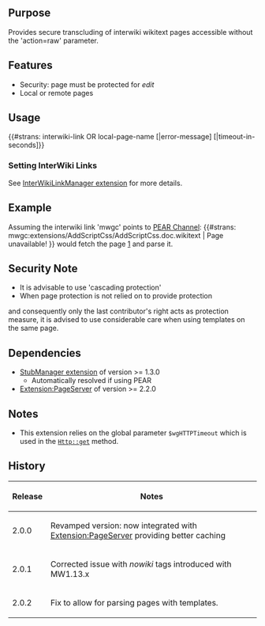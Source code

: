 {{Extension
|name        = SecureTransclusion
|status      = stable
|type1       = parser function
|author      = [[user:jldupont|Jean-Lou Dupont]]
|image       =
|version     = 2.0.2
|update      =
|mediawiki   = 1.11, 1.12, 1.13
|download    = [http://mediawiki.googlecode.com/svn/tags/SecureTransclusion SVN]
|readme      =
|changelog   = See SVN ($Id$)
|description = Provides secure transcluding of interwiki wikitext pages accessible without the 'action=raw' parameter.
|parameters  =
|rights      =
|example     =
}}
== Purpose==
Provides secure transcluding of interwiki wikitext pages accessible without the 'action=raw' parameter.

== Features ==
* Security: page must be protected for ''edit''
* Local or remote pages

== Usage ==
<nowiki>{{#strans: interwiki-link OR local-page-name [|error-message] [|timeout-in-seconds]}}</nowiki>

=== Setting InterWiki Links ===
See [[Extension:InterWikiLinkManager|InterWikiLinkManager extension]] for more details.

== Example ==
Assuming the interwiki link 'mwgc' points to [http://mediawiki.googlecode.com/svn/trunk PEAR Channel]:
<nowiki>{{#strans: mwgc:extensions/AddScriptCss/AddScriptCss.doc.wikitext | Page unavailable! }}</nowiki> would fetch the page 
[http://mediawiki.googlecode.com/svn/trunk/extensions/AddScriptCss/AddScriptCss.doc.wikitext] and parse it.

== Security Note ==
* It is advisable to use 'cascading protection'
* When page protection is not relied on to provide protection 
and consequently only the last contributor's right acts as protection measure, it is advised to use
considerable care when using templates on the same page.

== Dependencies ==
* [[Extension:StubManager|StubManager extension]] of version >= 1.3.0
** Automatically resolved if using PEAR
* [[Extension:PageServer]] of version >= 2.2.0

== Notes ==
* This extension relies on the global parameter <code>$wgHTTPTimeout</code> which is used in the <code>Http::get</code> method.

{{Pear|SecureTransclusion}}

== History ==
{|class='datatable'
! Release !! Notes
|-
| 2.0.0 || Revamped version: now integrated with [[Extension:PageServer]] providing better caching
|-
| 2.0.1 || Corrected issue with ''nowiki'' tags introduced with MW1.13.x
|-
| 2.0.2 || Fix to allow for parsing pages with templates.
|}
